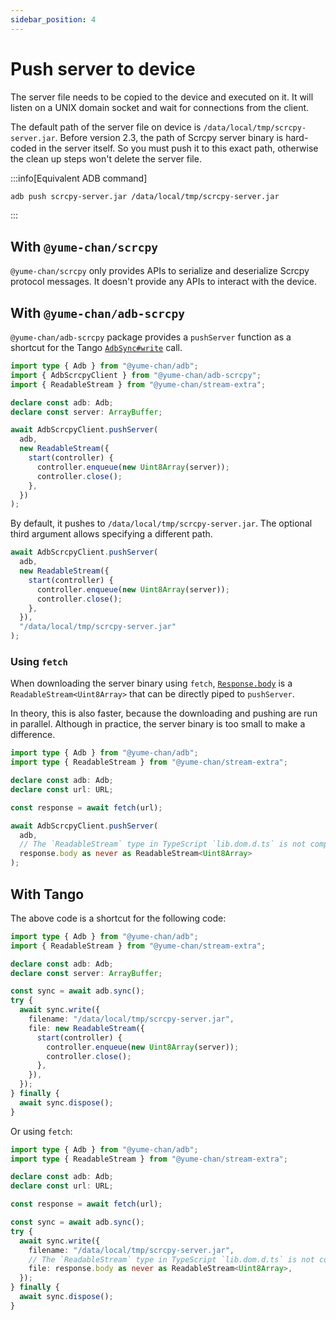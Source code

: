 ```yaml
---
sidebar_position: 4
---
```


# Push server to device

The server file needs to be copied to the device and executed on it. It will listen on a UNIX domain socket and wait for connections from the client.

The default path of the server file on device is `/data/local/tmp/scrcpy-server.jar`. Before version 2.3, the path of Scrcpy server binary is hard-coded in the server itself. So you must push it to this exact path, otherwise the clean up steps won't delete the server file.

:::info[Equivalent ADB command]

```bash
adb push scrcpy-server.jar /data/local/tmp/scrcpy-server.jar
```

:::

## With `@yume-chan/scrcpy`

`@yume-chan/scrcpy` only provides APIs to serialize and deserialize Scrcpy protocol messages. It doesn't provide any APIs to interact with the device.

## With `@yume-chan/adb-scrcpy`

`@yume-chan/adb-scrcpy` package provides a `pushServer` function as a shortcut for the Tango [`AdbSync#write`](/api/adb/sync/write.mdx) call.

```ts transpile
import type { Adb } from "@yume-chan/adb";
import { AdbScrcpyClient } from "@yume-chan/adb-scrcpy";
import { ReadableStream } from "@yume-chan/stream-extra";

declare const adb: Adb;
declare const server: ArrayBuffer;

await AdbScrcpyClient.pushServer(
  adb,
  new ReadableStream({
    start(controller) {
      controller.enqueue(new Uint8Array(server));
      controller.close();
    },
  })
);
```

By default, it pushes to `/data/local/tmp/scrcpy-server.jar`. The optional third argument allows specifying a different path.

```ts transpile
await AdbScrcpyClient.pushServer(
  adb,
  new ReadableStream({
    start(controller) {
      controller.enqueue(new Uint8Array(server));
      controller.close();
    },
  }),
  "/data/local/tmp/scrcpy-server.jar"
);
```

### Using `fetch`

When downloading the server binary using `fetch`, [`Response.body`](https://developer.mozilla.org/en-US/docs/Web/API/Response/body) is a `ReadableStream<Uint8Array>` that can be directly piped to `pushServer`.

In theory, this is also faster, because the downloading and pushing are run in parallel. Although in practice, the server binary is too small to make a difference.

```ts transpile
import type { Adb } from "@yume-chan/adb";
import type { ReadableStream } from "@yume-chan/stream-extra";

declare const adb: Adb;
declare const url: URL;

const response = await fetch(url);

await AdbScrcpyClient.pushServer(
  adb,
  // The `ReadableStream` type in TypeScript `lib.dom.d.ts` is not compatible with Tango's Web Streams API typings
  response.body as never as ReadableStream<Uint8Array>
);
```

## With Tango

The above code is a shortcut for the following code:

```ts transpile
import type { Adb } from "@yume-chan/adb";
import { ReadableStream } from "@yume-chan/stream-extra";

declare const adb: Adb;
declare const server: ArrayBuffer;

const sync = await adb.sync();
try {
  await sync.write({
    filename: "/data/local/tmp/scrcpy-server.jar",
    file: new ReadableStream({
      start(controller) {
        controller.enqueue(new Uint8Array(server));
        controller.close();
      },
    }),
  });
} finally {
  await sync.dispose();
}
```

Or using `fetch`:

```ts transpile
import type { Adb } from "@yume-chan/adb";
import type { ReadableStream } from "@yume-chan/stream-extra";

declare const adb: Adb;
declare const url: URL;

const response = await fetch(url);

const sync = await adb.sync();
try {
  await sync.write({
    filename: "/data/local/tmp/scrcpy-server.jar",
    // The `ReadableStream` type in TypeScript `lib.dom.d.ts` is not compatible with Tango's Web Streams API typings
    file: response.body as never as ReadableStream<Uint8Array>,
  });
} finally {
  await sync.dispose();
}
```
